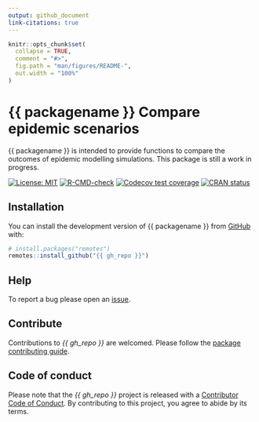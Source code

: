```yaml
---
output: github_document
link-citations: true
---
```


```r
knitr::opts_chunk$set(
  collapse = TRUE,
  comment = "#>",
  fig.path = "man/figures/README-",
  out.width = "100%"
)
```

# {{ packagename }} Compare epidemic scenarios
<!-- <img src="man/figures/logo.png" align="right" width="130"/> -->

{{ packagename }} is intended to provide functions to compare the outcomes of epidemic modelling simulations. This package is still a work in progress.

<!-- badges: start -->
[![License: MIT](https://img.shields.io/badge/License-MIT-blue.svg)](https://opensource.org/licenses/MIT)
[![R-CMD-check](https://github.com/{{ gh_repo }}/actions/workflows/R-CMD-check.yaml/badge.svg)](https://github.com/{{ gh_repo }}/actions/workflows/R-CMD-check.yaml)
[![Codecov test coverage](https://codecov.io/gh/{{ gh_repo }}/branch/main/graph/badge.svg)](https://app.codecov.io/gh/{{ gh_repo }}?branch=main)
[![CRAN status](https://www.r-pkg.org/badges/version/{{ gh_repo }})](https://CRAN.R-project.org/package={{ gh_repo }})
<!-- badges: end -->

## Installation

You can install the development version of {{ packagename }} from
[GitHub](https://github.com/) with:

``` r
# install.packages("remotes")
remotes::install_github("{{ gh_repo }}")
```

## Help 

To report a bug please open an [issue](https://github.com/epiverse-trace/{{ gh_repo }}/issues/new/choose).

## Contribute

Contributions to _{{ gh_repo }}_ are welcomed. Please follow the [package contributing guide](https://github.com/epiverse-trace/{{ gh_repo }}/blob/main/.github/CONTRIBUTING.md).

## Code of conduct

Please note that the _{{ gh_repo }}_ project is released with a [Contributor Code of Conduct](https://github.com/epiverse-trace/.github/blob/main/CODE_OF_CONDUCT.md). By contributing to this project, you agree to abide by its terms.
